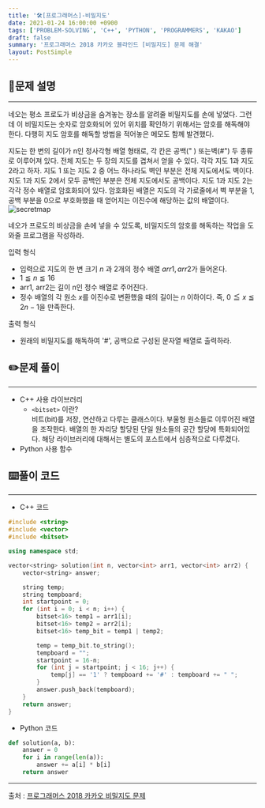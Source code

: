 ```yaml
---
title: '🛠️[프로그래머스]-비밀지도'
date: 2021-01-24 16:00:00 +0900
tags: ['PROBLEM-SOLVING', 'C++', 'PYTHON', 'PROGRAMMERS', 'KAKAO']
draft: false
summary: '프로그래머스 2018 카카오 블라인드 [비밀지도] 문제 해결'
layout: PostSimple
---
```


## 📖문제 설명
---
네오는 평소 프로도가 비상금을 숨겨놓는 장소를 알려줄 비밀지도를 손에 넣었다. 그런데 이 비밀지도는 숫자로 암호화되어 있어 위치를 확인하기 위해서는 암호를 해독해야 한다. 다행히 지도 암호를 해독할 방법을 적어놓은 메모도 함께 발견했다.

지도는 한 변의 길이가 n인 정사각형 배열 형태로, 각 칸은 공백(" ) 또는벽(#") 두 종류로 이루어져 있다.
전체 지도는 두 장의 지도를 겹쳐서 얻을 수 있다. 각각 지도 1과 지도 2라고 하자. 지도 1 또는 지도 2 중 어느 하나라도 벽인 부분은 전체 지도에서도 벽이다. 지도 1과 지도 2에서 모두 공백인 부분은 전체 지도에서도 공백이다.
지도 1과 지도 2는 각각 정수 배열로 암호화되어 있다.
암호화된 배열은 지도의 각 가로줄에서 벽 부분을 1, 공백 부분을 0으로 부호화했을 때 얻어지는 이진수에 해당하는 값의 배열이다.
![secretmap](../../assets/img/programmers/secret8.png)

네오가 프로도의 비상금을 손에 넣을 수 있도록, 비밀지도의 암호를 해독하는 작업을 도와줄 프로그램을 작성하라.

입력 형식
- 입력으로 지도의 한 변 크기 $n$ 과 2개의 정수 배열 $arr1, arr2$가 들어온다.
- $1 ≦ n ≦ 16$
- arr1, arr2는 길이 n인 정수 배열로 주어진다.
- 정수 배열의 각 원소 $x$를 이진수로 변환했을 때의 길이는 $n$ 이하이다. 즉, $0 ≦ x ≦ 2n - 1$을 만족한다.

출력 형식
- 원래의 비밀지도를 해독하여 '#', 공백으로 구성된 문자열 배열로 출력하라.

## ✏️문제 풀이
---
- C++ 사용 라이브러리
  - ```<bitset>``` 이란?  
  비트(bit)를 저장, 연산하고 다루는 클래스이다. 부울형 원소들로 이루어진 배열을 조작한다. 배열의 한 자리당 할당된 단일 원소들의 공간 할당에 특화되어있다. 해당 라이브러리에 대해서는 별도의 포스트에서 심층적으로 다루겠다.
- Python 사용 함수

## ⌨️풀이 코드
---
- C++ 코드

```cpp
#include <string>
#include <vector>
#include <bitset>

using namespace std;

vector<string> solution(int n, vector<int> arr1, vector<int> arr2) {
    vector<string> answer;

    string temp;
    string tempboard;
    int startpoint = 0;
    for (int i = 0; i < n; i++) {
        bitset<16> temp1 = arr1[i];
        bitset<16> temp2 = arr2[i];
        bitset<16> temp_bit = temp1 | temp2;

        temp = temp_bit.to_string();
        tempboard = "";
        startpoint = 16-n;
        for (int j = startpoint; j < 16; j++) {
            temp[j] == '1' ? tempboard += '#' : tempboard += " ";
        }
        answer.push_back(tempboard);
    }
    return answer;
}
```

- Python 코드

```python
def solution(a, b):
    answer = 0
    for i in range(len(a)):
        answer += a[i] * b[i]
    return answer
```
-----
출처 : [프로그래머스 2018 카카오 비밀지도 문제](https://programmers.co.kr/learn/courses/30/lessons/17681)